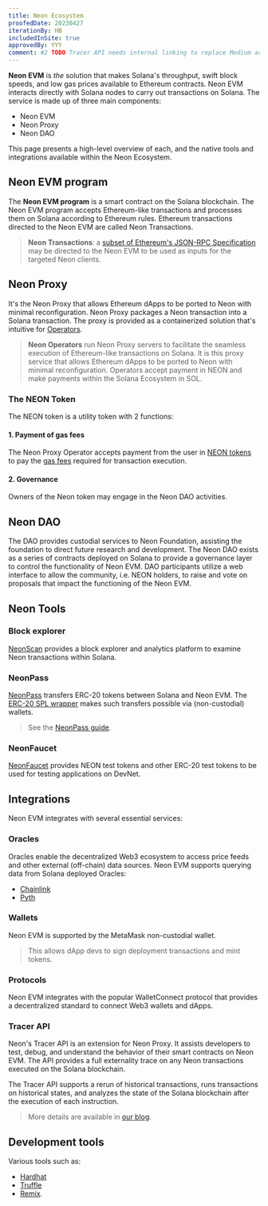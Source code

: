 ```yaml
---
title: Neon Ecosystem
proofedDate: 20230427
iterationBy: HB
includedInSite: true
approvedBy: YYY
comment: #2 TODO Tracer API needs internal linking to replace Medium article
---
```


<ImgTheme src='/img/doc-images/about/neon-ecosystem.svg' srcDark='/img/doc-images/about/neon-ecosystem_dark.svg' />

**Neon EVM** is *the* solution that makes Solana's throughput, swift block speeds, and low gas prices available to Ethereum contracts. Neon EVM interacts directly with Solana nodes to carry out transactions on Solana. The service is made up of three main components:

- Neon EVM
- Neon Proxy
- Neon DAO

This page presents a high-level overview of each, and the native tools and integrations available within the Neon Ecosystem.


## Neon EVM program

The **Neon EVM program** is a smart contract on the Solana blockchain. The Neon EVM program accepts Ethereum-like transactions and processes them on Solana according to Ethereum rules. Ethereum transactions directed to the Neon EVM are called Neon Transactions.

> **Neon Transactions**: a [subset of Ethereum's JSON-RPC Specification](/docs/evm_compatibility/json_rpc_api_methods) may be directed to the Neon EVM to be used as inputs for the targeted Neon clients.

## Neon Proxy

It's the Neon Proxy that allows Ethereum dApps to be ported to Neon with minimal reconfiguration. Neon Proxy packages a Neon transaction into a Solana transaction. The proxy is provided as a containerized solution that's intuitive for [Operators](/docs/operating/operator-introduction).

> **Neon Operators** run Neon Proxy servers to facilitate the seamless execution of Ethereum-like transactions on Solana. It is this proxy service that allows Ethereum dApps to be ported to Neon with minimal reconfiguration. Operators accept payment in NEON and make payments within the Solana Ecosystem in SOL.


### The NEON Token

The NEON token is a utility token with 2 functions:

#### 1. Payment of gas fees

The Neon Proxy Operator accepts payment from the user in [NEON tokens](/docs/tokens/neon_token) to pay the [gas fees](/docs/tokens/gas_fees) required for transaction execution.

#### 2. Governance

Owners of the Neon token may engage in the Neon DAO activities.

## Neon DAO

The DAO provides custodial services to Neon Foundation, assisting the foundation to direct future research and development. The Neon DAO exists as a series of contracts deployed on Solana to provide a governance layer to control the functionality of Neon EVM. DAO participants utilize a web interface to allow the community, i.e. NEON holders, to raise and vote on proposals that impact the functioning of the Neon EVM.

## Neon Tools

### Block explorer

[NeonScan](https://neonscan.org/) provides a block explorer and analytics platform to examine Neon transactions within Solana.


### NeonPass

[NeonPass](https://devnet.neonpass.live/) transfers ERC-20 tokens between Solana and Neon EVM. The [ERC-20 SPL wrapper](/docs/developing/deploy_facilities/interacting_with_spl_tokens) makes such transfers possible via (non-custodial) wallets.

> See the [NeonPass guide](/docs/token_transferring/neonpass_usage).

### NeonFaucet

[NeonFaucet](https://neonfaucet.org/) provides NEON test tokens and other ERC-20 test tokens to be used for testing applications on DevNet.


## Integrations

Neon EVM integrates with several essential services:

### Oracles

Oracles enable the decentralized Web3 ecosystem to access price feeds and other external (off-chain) data sources. Neon EVM supports querying data from Solana deployed Oracles:
* [Chainlink](/docs/developing/integrate/oracles/integrating_chainlink)
* [Pyth](/docs/developing/integrate/oracles/integrating_pyth)


### Wallets

Neon EVM is supported by the MetaMask non-custodial wallet.

> This allows dApp devs to sign deployment transactions and mint tokens.
<!-- > Learn more about minting and wrapping tokens with Neon EVM. suggest adding link here as Phantom wallet is invovled for Solana-based mints -->

### Protocols

Neon EVM integrates with the popular WalletConnect protocol that provides a decentralized standard to connect Web3 wallets and dApps.

### Tracer API

Neon's Tracer API is an extension for Neon Proxy. It assists developers to test, debug, and understand the behavior of their smart contracts on Neon EVM. The API provides a full externality trace on any Neon transactions executed on the Solana blockchain.

The Tracer API supports a rerun of historical transactions, runs transactions on historical states, and analyzes the state of the Solana blockchain after the execution of each instruction.

> More details are available in [our blog](https://medium.com/neon-labs/neon-proxy-tracing-api-fdb3842a80fa).

## Development tools

Various tools such as:
- [Hardhat](/docs/developing/deploy_facilities/using_hardhat)
- [Truffle](/docs/developing/deploy_facilities/using_truffle)
- [Remix](/docs/developing/deploy_facilities/using_remix).

